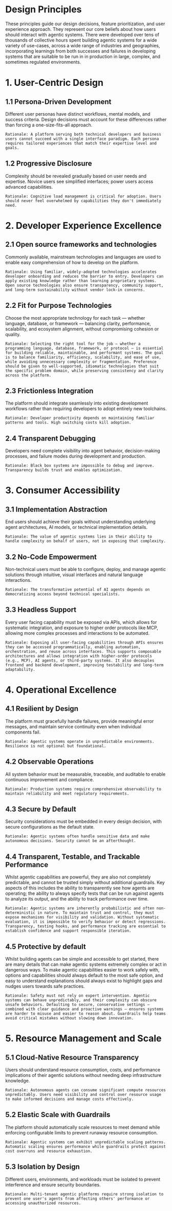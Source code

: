 # Design Principles

These principles guide our design decisions, feature prioritization, and user experience approach. They represent our core beliefs about how users should interact with agentic systems. There were developed over tens of thousands of collective hours spent building agentic systems for a wide variety of use-cases, across a wide range of industries and geographies, incorporating learnings from both successes and failures in developing systems that are suitable to be run in in production in large, complex, and sometimes regulated environments. 

# 1. User-Centric Design
## 1.1 Persona-Driven Development

Different user personas have distinct workflows, mental models, and success criteria. Design decisions must account for these differences rather than forcing a one-size-fits-all approach.

```Rationale: A platform serving both technical developers and business users cannot succeed with a single interface paradigm. Each persona requires tailored experiences that match their expertise level and goals.```

## 1.2 Progressive Disclosure

Complexity should be revealed gradually based on user needs and expertise. Novice users see simplified interfaces; power users access advanced capabilities.

```Rationale: Cognitive load management is critical for adoption. Users should never feel overwhelmed by capabilities they don't immediately need.```

# 2. Developer Experience Excellence
## 2.1 Open source frameworks and technologies

Commonly available, mainstream technologies and languages are used to enable easy comprehension of how to develop on the platform.

```Rationale: Using familiar, widely-adopted technologies accelerates developer onboarding and reduces the barrier to entry. Developers can apply existing knowledge rather than learning proprietary systems. Open source technologies also ensure transparency, community support, and long-term sustainability without vendor lock-in concerns.```

## 2.2 Fit for Purpose Technologies

Choose the most appropriate technology for each task — whether language, database, or framework — balancing clarity, performance, scalability, and ecosystem alignment, without compromising cohesion or quality.

```Rationale: Selecting the right tool for the job — whether a programming language, database, framework, or protocol — is essential for building reliable, maintainable, and performant systems. The goal is to balance familiarity, efficiency, scalability, and ease of use, while avoiding unnecessary complexity or fragmentation. Preference should be given to well-supported, idiomatic technologies that suit the specific problem domain, while preserving consistency and clarity across the platform.```


## 2.3 Frictionless Integration

The platform should integrate seamlessly into existing development workflows rather than requiring developers to adopt entirely new toolchains.

```Rationale: Developer productivity depends on maintaining familiar patterns and tools. High switching costs kill adoption.```

## 2.4 Transparent Debugging

Developers need complete visibility into agent behavior, decision-making processes, and failure modes during development and production.

```Rationale: Black box systems are impossible to debug and improve. Transparency builds trust and enables optimization.```


# 3. Consumer Accessibility

## 3.1 Implementation Abstraction

End users should achieve their goals without understanding underlying agent architectures, AI models, or technical implementation details.

```Rationale: The value of agentic systems lies in their ability to handle complexity on behalf of users, not in exposing that complexity.```

## 3.2 No-Code Empowerment

Non-technical users must be able to configure, deploy, and manage agentic solutions through intuitive, visual interfaces and natural language interactions.

```Rationale: The transformative potential of AI agents depends on democratizing access beyond technical specialists.```

## 3.3 Headless Support

Every user facing capability must be exposed via APIs, which allows for systematic integration, and exposure to higher order protocols like MCP, allowing more complex processes and interactions to be automated.

```Rationale: Exposing all user-facing capabilities through APIs ensures they can be accessed programmatically, enabling automation, orchestration, and reuse across interfaces. This supports composable architectures and allows integration with higher-order protocols (e.g., MCP), AI agents, or third-party systems. It also decouples frontend and backend development, improving testability and long-term adaptability.```


# 4. Operational Excellence
## 4.1 Resilient by Design

The platform must gracefully handle failures, provide meaningful error messages, and maintain service continuity even when individual components fail.

```Rationale: Agentic systems operate in unpredictable environments. Resilience is not optional but foundational.```

## 4.2 Observable Operations

All system behavior must be measurable, traceable, and auditable to enable continuous improvement and compliance.

```Rationale: Production systems require comprehensive observability to maintain reliability and meet regulatory requirements.```

## 4.3 Secure by Default

Security considerations must be embedded in every design decision, with secure configurations as the default state.

```Rationale: Agentic systems often handle sensitive data and make autonomous decisions. Security cannot be an afterthought.```


## 4.4 Transparent, Testable, and Trackable Performance

Whilst agentic capabilities are powerful, they are also not completely predictable, and cannot be trusted simply without additional guardrails. Key aspects of this includes the ability to transparently see how agents are operating; the ability to always specify tests that can be run against agents to analyze its output, and the ability to track performance over time. 

```Rationale: Agentic systems are inherently probabilistic and often non-deterministic in nature. To maintain trust and control, they must expose mechanisms for visibility and validation. Without systematic evaluation, it is impossible to verify behavior or detect regressions. Transparency, testing hooks, and performance tracking are essential to establish confidence and support responsible iteration. ```



## 4.5 Protective by default

Whilst building agents can be simple and accessible to get started, there are many details that can make agentic systems extremely complex or act in dangerous ways. To make agentic capabilities easier to work safely with, options and capabilities should always default to the most safe option, and easy to understand explanations should always exist to highlight gaps and nudges users towards safe practices. 

```Rationale: Safety must not rely on expert intervention. Agentic systems can behave unpredictably, and their complexity can obscure unsafe behaviors. Defaulting to secure, conservative settings — combined with clear guidance and proactive warnings — ensures systems are harder to misuse and easier to reason about. Guardrails help teams avoid critical mistakes without slowing down innovation.```



# 5. Resource Management and Scale

## 5.1 Cloud-Native Resource Transparency

Users should understand resource consumption, costs, and performance implications of their agentic solutions without needing deep infrastructure knowledge.

```Rationale: Autonomous agents can consume significant compute resources unpredictably. Users need visibility and control over resource usage to make informed decisions and manage costs effectively.```

## 5.2 Elastic Scale with Guardrails

The platform should automatically scale resources to meet demand while enforcing configurable limits to prevent runaway resource consumption.

```Rationale: Agentic systems can exhibit unpredictable scaling patterns. Automatic scaling ensures performance while guardrails protect against cost overruns and resource exhaustion.```

## 5.3 Isolation by Design

Different users, environments, and workloads must be isolated to prevent interference and ensure security boundaries.

```Rationale: Multi-tenant agentic platforms require strong isolation to prevent one user's agents from affecting others' performance or accessing unauthorized resources.```



